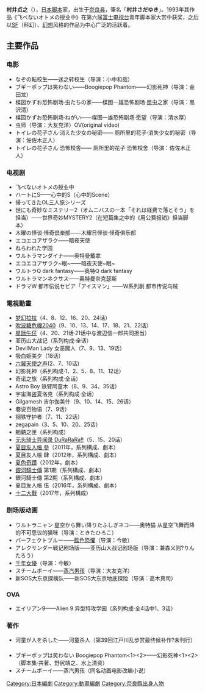 {{BLP unsourced|time=2011-08-13T13:27:34+00:00}}
{{Untranslated-jargon|time=2011-12-17}}
'''村井贞之'''（{{bd|1964年}}），[[日本|日本]][[脚本|脚本]]家，出生于[[奈良县|奈良县]]，筆名「'''村井さだゆき'''」。1993年其作品《飞べないオトメの授业中》在第六届[[富士电视台|富士电视台]]青年脚本家大赏中获奖，之后以[[SF|SF]]（科幻）、[[幻想|幻想]]风格的作品为中心广泛的活跃着。

== 主要作品 ==
=== 电影 ===
* なぞの転校生——迷之转校生（导演：小中和哉） 　　
* ブギーポップは笑わない——Boogiepop Phantom——幻影死神（导演：金田龙） 　　
* 楳図かずお恐怖剧场·虫たちの家——楳图一雄恐怖剧场·昆虫之家（导演：黒沢清） 　　
* 楳図かずお恐怖剧场·ねがい——楳图一雄恐怖剧场·愿望（导演：清水厚） 　
* 虫师（导演：大友克洋）OV(original video)
* トイレの花子さん·消えた少女の秘密—— 厕所里的花子·消失少女的秘密（导演：佐佐木正人） 　　
* トイレの花子さん·恐怖校舎—— 厕所里的花子·恐怖校舍（导演：佐佐木正人）

=== 电视剧 ===
* 飞べないオトメの授业中 　　
* ハートにS——心中的S（心中的Scene） 　　
* 帰ってきたOL三人旅シリーズ 　　
* 世にも奇妙なミステリー2（オムニバスの一本「それは経费で落とそう」を担当）——世界奇妙MYSTERY2（在短篇集之中的《用公费报销》担当脚本） 　　
* 木曜の怪谈·怪奇倶楽部——木耀日怪谈·怪奇俱乐部 　　
* エコエコアザラク——暗夜天使 　　
* ねらわれた学园 　　
* ウルトラマンダイナ——奥特曼戴拿 　　
* エコエコアザラク~眼~——暗夜天使~眼~ 　　
* ウルトラQ dark fantasy——奥特Q dark fantasy 　　
* ウルトラマンネクサス——奥特曼奈克瑟斯 　　
* ドラマW 都市伝说セピア「アイスマン」——W系列剧 都市传说乌贼 <ICEMAN>

=== 電視動畫 ===
* [[梦幻拉拉|梦幻拉拉]]（4、8、12、16、20、24话） 　　
* [[吹波糖危機2040|吹波糖危機2040]]（9、10、13、14、17、18、21、22话） 　　
* [[星际牛仔|星际牛仔]]（4、20、21话·21话中与渡辺信一郎共同担当） 　　
* 亚历山大战记（系列构成·全话） 　　
* DevilMan Lady 女恶魔人（7、9、13、19话） 　　
* 吸血姫美夕（18话） 　　
* [[六翼天使之声|六翼天使之声]](2、7、10话) 　　
* 幻影死神（系列构成·1、2、5、8、11、12话） 　　
* 奇诺之旅（系列构成·全话） 　
* Astro Boy 铁臂阿童木（8、9、34、35话） 　　
* 宇宙海盗夏洛克（系列构成·全话） 　　
* Gilgamesh 吉尔伽美什（9、10、14、15、26话） 　　
* 巷说百物语（7、9话） 　　
* 钢铁守护者（7、11、22话） 　　
* zegapain（3、5、10、20、25话） 　　
* 魍魉之匣（系列构成） 　　
* [[无头骑士异闻录_DuRaRaRa!!|无头骑士异闻录 DuRaRaRa!!]]（5、15、20话）
* [[夏目友人帳|夏目友人帳 參]]（2011年，系列構成、劇本）
* 夏目友人帳 肆（2012年，系列構成、劇本）
* [[夏色奇蹟|夏色奇蹟]]（2012年，劇本）
* [[銀河騎士傳|銀河騎士傳]] 第1期（系列構成、劇本）
* 銀河騎士傳 第2期（系列構成、劇本）
* 夏目友人帳 伍（2016年，系列構成、劇本）
* [[十二大戰|十二大戰]]（2017年，系列構成）

=== 剧场版动画 ===
* ウルトラニャン 星空から舞い降りたふしぎネコ——奥特猫 从星空飞舞而降的不可思议的猫咪（导演：ときたひろこ） 　
* パーフェクトブルー——[[藍色恐懼|藍色恐懼]]（导演：今敏） 　　
* アレクサンダー戦记剧场版——亚历山大战记剧场版（导演：兼森义则?りんたろう） 　　
* [[千年女優|千年女優]]（导演：今敏） 　　
* スチームボーイ——[[蒸汽男孩|蒸汽男孩]]（导演：大友克洋） 　　
* 新SOS大东京探検队——新SOS大东京地底探险（导演：高木真司）

=== OVA ===
* エイリアン9——Alien 9 异型特攻学园（系列构成·全4话中1、3话）

=== 著作 ===
* 河童が人を杀した——河童杀人（第39回江戸川乱歩赏最终候补作?未刊行） 　
* ブギーポップは笑わない Boogiepop Phantom<1><2>——幻影死神<1><2>（脚本集·共著、野尻靖之、水上清资） 　　
* スチームボーイ——蒸汽男孩（同名动画电影改编小说）

{{DEFAULTSORT:Murai Sadayuki}}
[[Category:日本編劇|Category:日本編劇]]
[[Category:動畫編劇|Category:動畫編劇]]
[[Category:奈良縣出身人物|Category:奈良縣出身人物]]